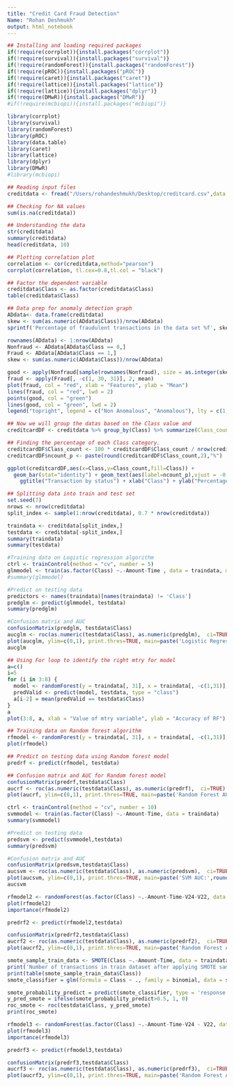 ```yaml
---
title: "Credit Card Fraud Detection"
Name: "Rohan Deshmukh"
output: html_notebook
---
```


```r
## Installing and loading required packages
if(!require(corrplot)){install.packages("corrplot")}
if(!require(survival)){install.packages("survival")}
if(!require(randomForest)){install.packages("randomForest")}
if(!require(pROC)){install.packages("pROC")}
if(!require(caret)){install.packages("caret")}
if(!require(lattice)){install.packages("lattice")}
if(!require(lattice)){install.packages("dplyr")}
if(!require(DMwR)){install.packages("DMwR")}
#if(!require(mcbiopi)){install.packages("mcbiopi")}

library(corrplot)
library(survival)
library(randomForest)
library(pROC)
library(data.table)
library(caret)
library(lattice)
library(dplyr)
library(DMwR)
#library(mcbiopi)

## Reading input files
creditdata <- fread("/Users/rohandeshmukh/Desktop/creditcard.csv",data.table=FALSE)

## Checking for NA values
sum(is.na(creditdata))

## Understanding the data
str(creditdata)
summary(creditdata)
head(creditdata, 10)

## Plotting correlation plot
correlation <- cor(creditdata,method="pearson")
corrplot(correlation, tl.cex=0.8,tl.col = "black")

## Factor the dependent variable
creditdata$Class <- as.factor(creditdata$Class)
table(creditdata$Class)

## Data prep for anomaly detection graph
ADdata<- data.frame(creditdata)
skew <- sum(as.numeric(ADdata$Class))/nrow(ADdata)
sprintf('Percentage of fraudulent transactions in the data set %f', skew*100)

rownames(ADdata) <- 1:nrow(ADdata)
Nonfraud <- ADdata[ADdata$Class == 0,]
Fraud <- ADdata[ADdata$Class == 1,]
skew <- sum(as.numeric(ADdata$Class))/nrow(ADdata)

good <- apply(Nonfraud[sample(rownames(Nonfraud), size = as.integer(skew *nrow(ADdata)), replace = T), -c(1, 30, 31)], 2, mean)
fraud <- apply(Fraud[, -c(1, 30, 31)], 2, mean)
plot(fraud, col = "red", xlab = "Features", ylab = "Mean")
lines(fraud, col = "red", lwd = 2)
points(good, col = "green")
lines(good, col = "green", lwd = 2)
legend("topright", legend = c("Non Anomalous", "Anomalous"), lty = c(1,1), col = c("green", "red"), lwd = c(2,2))

## Now we will group the datas based on the Class value and 
creditcardDF <- creditdata %>% group_by(Class) %>% summarize(Class_count = n())

## Finding the percentage of each Class category.
creditcardDF$Class_count <- 100 * creditcardDF$Class_count / nrow(creditdata)
creditcardDF$ncount_p <- paste(round(creditcardDF$Class_count,2),"%")

ggplot(creditcardDF,aes(x=Class,y=Class_count,fill=Class)) +
  geom_bar(stat="identity") + geom_text(aes(label=ncount_p),vjust = -0.7) +
    ggtitle("Transaction by status") + xlab("Class") + ylab("Percentage of transaction")

## Splitting data into train and test set
set.seed(7)
nrows <- nrow(creditdata)
split_index <- sample(1:nrow(creditdata), 0.7 * nrow(creditdata))

traindata <- creditdata[split_index,]
testdata <- creditdata[-split_index,]
summary(traindata)
summary(testdata)
```


```r
#Training data on Logistic regression algorithm
ctrl <- trainControl(method = "cv", number = 5)
glmmodel <- train(as.factor(Class) ~.-Amount-Time , data = traindata, method = "glm", trControl = ctrl)
#summary(glmmodel)

#Predict on testing data
predictors <- names(traindata)[names(traindata) != 'Class']
predglm <- predict(glmmodel, testdata)
summary(predglm)

#Confusion matrix and AUC
confusionMatrix(predglm, testdata$Class)
aucglm <- roc(as.numeric(testdata$Class), as.numeric(predglm),  ci=TRUE)
plot(aucglm, ylim=c(0,1), print.thres=TRUE, main=paste('Logistic Regression AUC:',round(aucglm$auc[[1]],3)),col = 'blue')
aucglm
```


```r
## Using For loop to identify the right mtry for model
a=c()
i=5
for (i in 3:8) {
  model <- randomForest(y = traindata[, 31], x = traindata[, -c(1,31)], ntree = 10, mtry = i, importance=T, do.trace = 10)
  predValid <- predict(model, testdata, type = "class")
  a[i-2] = mean(predValid == testdata$Class)
}
a
plot(3:8, a, xlab = "Value of mtry variable", ylab = "Accuracy of RF")
```


```r
## Training data on Random forest algorithm
rfmodel <- randomForest(y = traindata[, 31], x = traindata[, -c(1,31)], ntree = 50, mtry = 5, importance=T, do.trace = 10)
plot(rfmodel)

## Predict on testing data using Random forest model
predrf <- predict(rfmodel, testdata)

## Confusion matrix and AUC for Random forest model
confusionMatrix(predrf,testdata$Class)
aucrf <- roc(as.numeric(testdata$Class), as.numeric(predrf),  ci=TRUE)
plot(aucrf, ylim=c(0,1), print.thres=TRUE, main=paste('Random Forest AUC:',round(aucrf$auc[[1]],3)),col = 'blue')
```


```r
ctrl <- trainControl(method = "cv", number = 10)
svmmodel <- train(as.factor(Class) ~.-Amount-Time, data = traindata)
summary(svmmodel)

#Predict on testing data
predsvm <- predict(svmmodel,testdata)
summary(predsvm)

#Confusion matrix and AUC
confusionMatrix(predsvm,testdata$Class)
aucsvm <- roc(as.numeric(testdata$Class), as.numeric(predsvm),  ci=TRUE)
plot(aucsvm, ylim=c(0,1), print.thres=TRUE, main=paste('SVM AUC:',round(aucsvm$auc[[1]],3)),col = 'blue')
aucsvm
```


```r
rfmodel2 <- randomForest(as.factor(Class) ~.-Amount-Time-V24-V22, data = traindata, ntree=50, mtry = 5, importance=T,  do.trace = 10)
plot(rfmodel2)
importance(rfmodel2)

predrf2 <- predict(rfmodel2,testdata)

confusionMatrix(predrf2,testdata$Class)
aucrf2 <- roc(as.numeric(testdata$Class), as.numeric(predrf2),  ci=TRUE)
plot(aucrf2, ylim=c(0,1), print.thres=TRUE, main=paste('Random Forest AUC:',round(aucrf2$auc[[1]],3)),col = 'blue')
```


```r
smote_sample_train_data <- SMOTE(Class ~.-Amount-Time, data = traindata, perc.over = 100, perc.under=200)
print('Number of transactions in train dataset after applying SMOTE sampling method')
print(table(smote_sample_train_data$Class))
smote_classifier = glm(formula = Class ~ ., family = binomial, data = smote_sample_train_data)

smote_probability_predict = predict(smote_classifier, type = 'response', newdata = testdata[-31])
y_pred_smote = ifelse(smote_probability_predict>0.5, 1, 0)
roc_smote <- roc(testdata$Class, y_pred_smote)
print(roc_smote)

rfmodel3 <- randomForest(as.factor(Class) ~.-Amount-Time-V24 - V22, data = smote_sample_train_data, ntree=50, mtry = 5, importance=T,  do.trace = 10)
plot(rfmodel3)
importance(rfmodel3)

predrf3 <- predict(rfmodel3,testdata)

confusionMatrix(predrf3,testdata$Class)
aucrf3 <- roc(as.numeric(testdata$Class), as.numeric(predrf3),  ci=TRUE)
plot(aucrf3, ylim=c(0,1), print.thres=TRUE, main=paste('Random Forest AUC:',round(aucrf3$auc[[1]],3)),col = 'blue')
```

